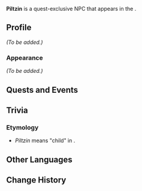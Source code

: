 {{Meta
<!-- Remove this template after adding the missing info -->
|missing_NPC_profile  = yes
<!--
|missing_NPC_idle     = yes
|missing_NPC_dialogue = yes
-->
}}
{{Character Infobox
|type             = Quest NPC
|image            = NPC Piltzin.png
|realname         = <!-- Optional, if different from in-game name -->
|deceased         = <!-- Past (for deceased prior to events of the game) or free response -->
|region           = Natlan
|location         = Natlan
|affiliation      = People of the Springs
|title            = 

|ancestry         = <!-- Clan/family -->
|father           = 
|mother           = 
|spouse           = 
|sibling          = 
|child            = 
|relative         = 

|voiceEN          = 
|voiceCN          = 
|voiceJP          = 
|voiceKR          = 
}}
'''Piltzin''' is a quest-exclusive NPC that appears in the {{Quest|Beyond the Smoke and Mirrors}}.
<!--
==Location==
{{subst:#tag:gallery|
NPC Location {{subst:#titleparts:{{subst:PAGENAME}}}}.png{{subst:!}}{{subst:#titleparts:{{subst:PAGENAME}}}}'s location
NPC Location {{subst:#titleparts:{{subst:PAGENAME}}}} Context.png{{subst:!}}Additional context
}}
-->
==Profile==
<!--Detailed story/lore information goes here.-->
''(To be added.)''

===Appearance===
<!--Keep appearance section short and concise. Limit to 2 paragraphs with 3-4 sentences each.-->
''(To be added.)''

==Quests and Events==
{{Quests and Events}}
<!--
==Idle Quotes==
{{Dialogue Start}}
:{{DIcon|Idle}} {{Tx}}
::{{A|VO {{subst:#titleparts:{{subst:PAGENAME}}}} 01.ogg}} "{{Tx}}"
{{Dialogue End}}

==Dialogue==
{{Dialogue Start}}
:'''{{subst:#titleparts:{{subst:PAGENAME}}}}:''' 
:{{DIcon}}
{{Dialogue End}}

==Event Dialogue==
===Event Name===
{{Dialogue Start}}
:'''{{subst:#titleparts:{{subst:PAGENAME}}}}:'''
{{Dialogue End}}
-->
==Trivia==
===Etymology===
* ''Piltzin'' means "child" in {{w|Nahuatl}}.

==Other Languages==
{{Other Languages|default_hidden=1
|en      = Piltzin
|zhs     = 皮尔钦
|zhs_rm  = Pí'ěrqīn
|zht     = 皮爾欽
|zht_rm  = Pí'ěrqīn
|ja      = ピルシン
|ja_rm   = Pirushin
|ko      = 필친
|es      = Piltzin
|fr      = Piltzin
|ru      = Пильцин
|th      = Piltzin
|vi      = Piltzin
|de      = Piltzin
|id      = Piltzin
|pt      = Piltzin
|tr      = Piltzin
|it      = Piltzin
}}

==Change History==
{{Change History|5.1}}
<!--
==References==
{{Reflist}}
-->